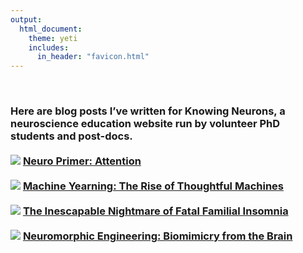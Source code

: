 ```yaml
---
output: 
  html_document:
    theme: yeti
    includes:
      in_header: "favicon.html" 
---
```

<br>
<h3>Here are blog posts I've written for Knowing Neurons, a neuroscience education website run by volunteer PhD students and post-docs.
<br>
<br>
<a href="https://knowingneurons.com/2018/05/31/attention-primer/">![](./Images/WritingBanners/attention.png)</a>
[Neuro Primer: Attention](https://knowingneurons.com/2018/05/31/attention-primer/)
<br>
<br>
<a href="https://knowingneurons.com/2018/04/11/artificial-neural-network/">![](./Images/WritingBanners/machine-yearning.png)</a>
[Machine Yearning: The Rise of Thoughtful Machines](https://knowingneurons.com/2018/04/11/artificial-neural-network/)
<br>
<br>
<a href="https://knowingneurons.com/2017/10/31/fatal-familial-insomnia/">![](./Images/WritingBanners/FFI_feature.png)</a>
[The Inescapable Nightmare of Fatal Familial Insomnia](https://knowingneurons.com/2017/10/31/fatal-familial-insomnia/)
<br>
<br>
<a href="https://knowingneurons.com/2017/08/16/neuromorphic-engineering-biomimicry-brain/">![](./Images/WritingBanners/Neuromorphic_illustration_feature copy.png)</a>
[Neuromorphic Engineering: Biomimicry from the Brain](https://knowingneurons.com/2017/08/16/neuromorphic-engineering-biomimicry-brain/)
<br>
<br>
</h3>
